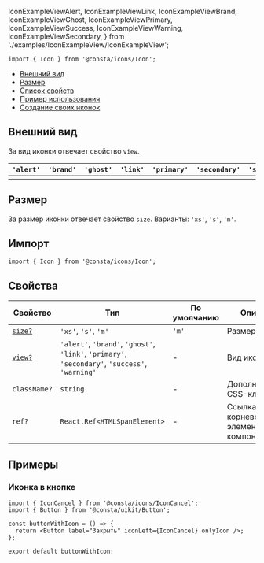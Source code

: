 
  IconExampleViewAlert,
  IconExampleViewLink,
  IconExampleViewBrand,
  IconExampleViewGhost,
  IconExampleViewPrimary,
  IconExampleViewSuccess,
  IconExampleViewWarning,
  IconExampleViewSecondary,
} from './examples/IconExampleView/IconExampleView';

```tsx
import { Icon } from '@consta/icons/Icon';
```

<MdxMenu>

- [Внешний вид](#внешний-вид)
- [Размер](#размер)
- [Список свойств](#свойства)
- [Пример использования](#примеры)
- [Создание своих иконок](##LIBS.LIB.STAND/lib:icons/stand:components-createicon-stable)

</MdxMenu>

## Внешний вид

За вид иконки отвечает свойство `view`.

| `'alert'`                | `'brand'`                | `'ghost'`                | `'link'`                | `'primary'`                | `'secondary'`                | `'success'`                | `'warning'`                |
| ------------------------ | ------------------------ | ------------------------ | ----------------------- | -------------------------- | ---------------------------- | -------------------------- | -------------------------- |
| <IconExampleViewAlert /> | <IconExampleViewBrand /> | <IconExampleViewGhost /> | <IconExampleViewLink /> | <IconExampleViewPrimary /> | <IconExampleViewSecondary /> | <IconExampleViewSuccess /> | <IconExampleViewWarning /> |

## Размер

За размер иконки отвечает свойство `size`. Варианты: `'xs'`, `'s'`, `'m'`.

<IconExampleSize />

## Импорт

```tsx
import { Icon } from '@consta/icons/Icon';
```

## Свойства

| Свойство                | Тип                                                                                             | По умолчанию | Описание                                  |
| ----------------------- | ----------------------------------------------------------------------------------------------- | ------------ | ----------------------------------------- |
| [`size?` ](#размер)     | `'xs'`, `'s'`, `'m'`                                                                            | `'m'`        | Размер                                    |
| [`view?`](#внешний-вид) | `'alert'`, `'brand'`, `'ghost'`, `'link'`, `'primary'`, `'secondary'`, `'success'`, `'warning'` | -            | Вид иконки                                |
| `className?`            | `string`                                                                                        | -            | Дополнительный CSS-класс                  |
| `ref?`                  | `React.Ref<HTMLSpanElement>`                                                                    | -            | Ссылка на корневой DOM-элемент компонента |

## Примеры

### Иконка в кнопке

```tsx
import { IconCancel } from '@consta/icons/IconCancel';
import { Button } from '@consta/uikit/Button';

const buttonWithIcon = () => {
  return <Button label="Закрыть" iconLeft={IconCancel} onlyIcon />;
};

export default buttonWithIcon;
```
